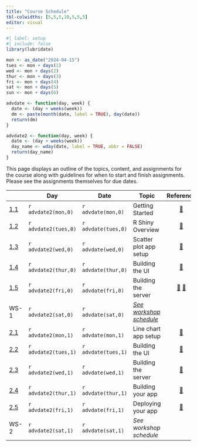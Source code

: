 ```yaml
---
title: "Course Schedule"
tbl-colwidths: [5,5,5,10,5,5,5]
editor: visual
---
```


```r
#| label: setup
#| include: false
library(lubridate)

mon <- as_date("2024-04-15")
tues <- mon + days(1)
wed <- mon + days(2)
thur <- mon + days(3)
fri <- mon + days(4)
sat <- mon + days(5)
sun <- mon + days(6)

advdate <- function(day, week) {
  date <- (day + weeks(week))
  dm <- paste(month(date, label = TRUE), day(date))
  return(dm)  
}

advdate2 <- function(day, week) {
  date <- (day + weeks(week))
  day_name <- wday(date, label = TRUE, abbr = FALSE)
  return(day_name)
}
```

This page displays an outline of the topics, content, and assignments for the course along with guidelines for when to start and finish assignments. Please see the assignments themselves for due dates.

::: column-screen-inset-right
|                                             | Day                  | Date                | Topic                                                                         |                                                                              Reference                                                                              |                                                                    Videos                                                                     |                Assignments                |
|-----------|-----------|-----------|-----------|:---------:|:---------:|:---------:|
| [1.1](/modules/module-1.1.qmd "Module 1.1") | `r advdate2(mon,0)`  | `r advdate(mon,0)`  | Getting Started                                                               |                                                      [📖](https://shiny.posit.co/r/gallery/ "R Shiny Gallery")                                                      | [🖥️](https://youtu.be/eimM6pNkYjE "RStudio Setup") [🖥️](https://youtu.be/MKwyauo8nSI?si=PQBS8VaI16Kx8hd1 "Intro to the Tidyverse (Tom Mock)") |                                           |
| [1.2](/modules/module-1.2.qmd "Module 1.2") | `r advdate2(tues,0)` | `r advdate(tues,0)` | R Shiny Overview                                                              |                                 [📖](https://shiny.posit.co/r/getstarted/shiny-basics/lesson1/index.html "R Shiny Getting Started")                                 |                       [🖥️](https://youtu.be/HpqLXB_TnpI?si=Vu-CTNQYmXK2opDe "The Past and Future of Shiny (Joe Cheng)")                       |                                           |
| [1.3](/modules/module-1.3.qmd "Module 1.3") | `r advdate2(wed,0)`  | `r advdate(wed,0)`  | Scatter plot app setup                                                        |                                              [📖](https://mastering-shiny.org/basic-app.html "Mastering Shiny ch. 1")                                               |                                                      [🖥️](https://youtu.be/hcjgtcKmO5Q)                                                       |                                           |
| [1.4](/modules/module-1.4.qmd "Module 1.4") | `r advdate2(thur,0)` | `r advdate(thur,0)` | Building the UI                                                               |                                              [📖](https://mastering-shiny.org/basic-ui.html "Mastering Shiny, ch. 2")                                               |                                                      [🖥️](https://youtu.be/pTP4DC-riPI)                                                       |                                           |
| [1.5](/modules/module-1.5.qmd "Module 1.5") | `r advdate2(fri,0)`  | `r advdate(fri,0)`  | Building the server                                                           | [📖](https://mastering-shiny.org/basic-reactivity.html "Mastering Shiny, ch. 3.1-3.3") [📖](https://mastering-shiny.org/action-tidy.html "Mastering Shiny, ch. 12") |                                                      [🖥️](https://youtu.be/c4QQElJdNJs)                                                       |                                           |
| WS-1                                        | `r advdate2(sat,0)`  | `r advdate(sat,0)`  | [*See workshop schedule*](weeks/workshop-day1.qmd "Week 1 workshop schedule") |                                                                                                                                                                     |                                                                                                                                               | [🧮](assignments/coding-assignment-1.qmd) |
| [2.1](/modules/module-2.1.qmd "Module 2.1") | `r advdate2(mon,1)`  | `r advdate(mon,1)`  | Line chart app setup                                                          |                                               [📖](https://shiny.posit.co/r/articles/build/sliders/ "Using Sliders")                                                |                                            [🖥️](https://youtu.be/TM2jD0PQOfE?si=CFAU32NPAWrHiHEN)                                             |                                           |
| [2.2](/modules/module-2.2.qmd "Module 2.2") | `r advdate2(tues,1)` | `r advdate(tues,1)` | Building the UI                                                               |                                            [📖](https://mastering-shiny.org/action-layout.html "Mastering Shiny, ch. 6")                                            |                                            [🖥️](https://youtu.be/TM2jD0PQOfE?si=CFAU32NPAWrHiHEN)                                             |                                           |
| [2.3](/modules/module-2.3.qmd "Module 2.3") | `r advdate2(wed,1)`  | `r advdate(wed,1)`  | Building the server                                                           |                                         [📖](https://mastering-shiny.org/basic-reactivity.html "Mastering Shiny, ch. 3.4")                                          |                                            [🖥️](https://youtu.be/TM2jD0PQOfE?si=CFAU32NPAWrHiHEN)                                             |                                           |
| [2.4](/modules/module-2.4.qmd "Module 2.4") | `r advdate2(thur,1)` | `r advdate(thur,1)` | Building your app                                                             |                                           [📖](https://mastering-shiny.org/action-workflow.html "Mastering Shiny, ch. 5")                                           |                                            [🖥️](https://youtu.be/TM2jD0PQOfE?si=CFAU32NPAWrHiHEN)                                             |                                           |
| [2.5](/modules/module-2.5.qmd "Module 2.5") | `r advdate2(fri,1)`  | `r advdate(fri,1)`  | Deploying your app                                                            |                                    [📖](https://docs.posit.co/shinyapps.io/index.html "shinyapps.io Getting Started, chs. 1&2")                                     |                                            [🖥️](https://youtu.be/TM2jD0PQOfE?si=CFAU32NPAWrHiHEN)                                             |                                           |
| WS-2                                        | `r advdate2(sat,1)`  | `r advdate(sat,1)`  | *See workshop schedule*                                                       |                                                                                                                                                                     |                                                                                                                                               |                   🧮 ✍️                   |
:::
